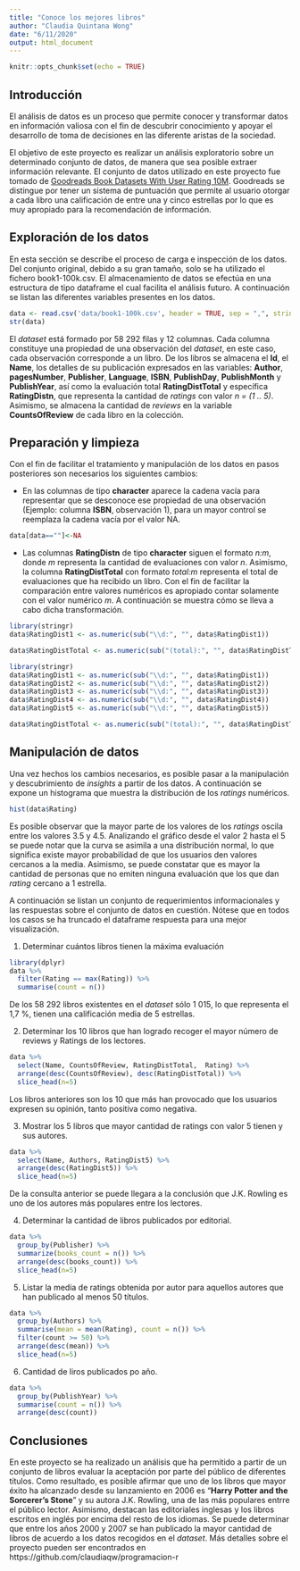 ```yaml
---
title: "Conoce los mejores libros"
author: "Claudia Quintana Wong"
date: "6/11/2020"
output: html_document
---
```


```r
knitr::opts_chunk$set(echo = TRUE)
```

## Introducción
El análisis de datos es un proceso que permite conocer y transformar datos en información valiosa con el fin de descubrir conocimiento y apoyar el desarrollo de toma de decisiones en las diferente aristas de la sociedad. 

El objetivo de este proyecto es realizar un análisis exploratorio sobre un determinado conjunto de datos, de manera que sea posible extraer información relevante. El conjunto de datos utilizado en este proyecto fue tomado de [Goodreads Book Datasets With User Rating 10M](https://www.kaggle.com/bahramjannesarr/goodreads-book-datasets-10m?select=book1-100k.csv). Goodreads se distingue por tener un sistema de puntuación que permite al usuario otorgar a cada libro una calificación de entre una y cinco estrellas por lo que es muy apropiado para la recomendación de información.

## Exploración de los datos

En esta sección se describe el proceso de carga e inspección de los datos. Del conjunto original, debido a su gran tamaño, solo se ha utilizado el fichero book1-100k.csv. El almacenamiento de datos se efectúa en una estructura de tipo dataframe el cual facilita el análisis futuro. A continuación se listan las diferentes variables presentes en los datos.  

```r
data <- read.csv('data/book1-100k.csv', header = TRUE, sep = ",", stringsAsFactors = FALSE)
str(data)

```

El *dataset* está formado por 58 292 filas y 12 columnas. Cada columna constituye una propiedad de una observación del *dataset*, en este caso, cada observación corresponde a un libro. De los libros se almacena el **Id**, el **Name**, los detalles de su publicación expresados en las variables: **Author**, **pagesNumber**, **Publisher**, **Language**, **ISBN**, **PublishDay**,  **PublishMonth** y **PublishYear**, así como la evaluación total **RatingDistTotal** y específica **RatingDistn**, que representa la cantidad de *ratings* con valor *n = (1 .. 5)*. Asimismo, se almacena la cantidad de *reviews* en la variable **CountsOfReview** de  cada libro en la colección. 

## Preparación y limpieza
Con el fin de facilitar el tratamiento y manipulación de los datos en pasos posteriores son necesarios los siguientes cambios:

* En las columnas de tipo **character** aparece la cadena vacía para representar que se desconoce ese propiedad de una observación (Ejemplo: columna **ISBN**, observación 1), para un mayor control se reemplaza la cadena vacía por el valor NA.

```r
data[data==""]<-NA
```

* Las columnas **RatingDistn** de tipo **character** siguen el formato *n:m*, donde *m* representa la cantidad de evaluaciones con valor *n*. Asimismo, la columna **RatingDistTotal** con formato *total:m* representa el total de evaluaciones que ha recibido un libro. Con el fin de facilitar la comparación entre valores numéricos es apropiado contar solamente con el valor numérico *m*. A continuación se muestra cómo se lleva a cabo dicha transformación.

```r
library(stringr)
data$RatingDist1 <- as.numeric(sub("\\d:", "", data$RatingDist1))

data$RatingDistTotal <- as.numeric(sub("(total):", "", data$RatingDistTotal))
```

```r
library(stringr)
data$RatingDist1 <- as.numeric(sub("\\d:", "", data$RatingDist1))
data$RatingDist2 <- as.numeric(sub("\\d:", "", data$RatingDist2))
data$RatingDist3 <- as.numeric(sub("\\d:", "", data$RatingDist3))
data$RatingDist4 <- as.numeric(sub("\\d:", "", data$RatingDist4))
data$RatingDist5 <- as.numeric(sub("\\d:", "", data$RatingDist5))

data$RatingDistTotal <- as.numeric(sub("(total):", "", data$RatingDistTotal))
```

## Manipulación de datos

Una vez hechos los cambios necesarios, es posible pasar a la manipulación y descubrimiento de *insights* a partir de los datos.
A continuación se expone un histograma que muestra la distribución de los *ratings* numéricos.


```r

hist(data$Rating)

```
Es posible observar que la mayor parte de los valores de los *ratings* oscila entre los valores 3.5 y 4.5. Analizando el gráfico desde el valor 2 hasta el 5 se puede notar que la curva se asimila a una distribución normal, lo que significa existe mayor probabilidad de que los usuarios den valores cercanos a la media. Asimismo, se puede constatar que es mayor la cantidad de personas que no emiten ninguna evaluación que los que dan *rating* cercano a 1 estrella.  

A continuación se listan un conjunto de requerimientos informacionales y las respuestas sobre el conjunto de datos en cuestión. Nótese que en todos los casos se ha truncado el dataframe respuesta para una mejor visualización.

1. Determinar cuántos libros tienen la máxima evaluación

```r
library(dplyr)
data %>% 
  filter(Rating == max(Rating)) %>% 
  summarise(count = n())
```
De los 58 292 libros existentes en el *dataset* sólo 1 015, lo que representa el 1,7 %, tienen una calificación media de 5 estrellas.

2. Determinar los 10 libros que han logrado recoger el mayor número de reviews y Ratings de los lectores.

```r
data %>% 
  select(Name, CountsOfReview, RatingDistTotal,  Rating) %>% 
  arrange(desc(CountsOfReview), desc(RatingDistTotal)) %>% 
  slice_head(n=5)
```
Los libros anteriores son los 10 que más han provocado que los usuarios expresen su opinión, tanto positiva como negativa.

3. Mostrar los 5 libros que mayor cantidad de ratings con valor 5 tienen y sus autores.

```r
data %>% 
  select(Name, Authors, RatingDist5) %>%
  arrange(desc(RatingDist5)) %>% 
  slice_head(n=5)
```
De la consulta anterior se puede llegara a la conclusión que J.K. Rowling es uno de los autores más populares entre los lectores. 

4. Determinar la cantidad de libros publicados por editorial.

```r
data %>% 
  group_by(Publisher) %>% 
  summarize(books_count = n()) %>% 
  arrange(desc(books_count)) %>% 
  slice_head(n=5)
```
5. Listar la media de ratings obtenida por autor para aquellos autores que han publicado al menos 50 títulos.

```r
data %>% 
  group_by(Authors) %>% 
  summarise(mean = mean(Rating), count = n()) %>% 
  filter(count >= 50) %>% 
  arrange(desc(mean)) %>% 
  slice_head(n=5)
```

6. Cantidad de liros publicados po año.

```r
data %>% 
  group_by(PublishYear) %>% 
  summarise(count = n()) %>% 
  arrange(desc(count))
```

## Conclusiones

En este proyecto se ha realizado un análisis que ha permitido a partir de un conjunto de libros evaluar la aceptación por parte del público de diferentes títulos. Como resultado, es posible afirmar que uno de los libros que mayor éxito ha alcanzado desde su lanzamiento en 2006 es "**Harry Potter and the Sorcerer's Stone**" y su autora J.K. Rowling, una de las más populares entrre el público lector. Asimismo, destacan las editoriales inglesas y los libros escritos en inglés por encima del resto de los idiomas. Se puede determinar que entre los años 2000 y 2007 se han publicado la mayor cantidad de libros de acuerdo a los datos recogidos en el *dataset*. Más detalles sobre el proyecto pueden ser encontrados en https://github.com/claudiaqw/programacion-r

